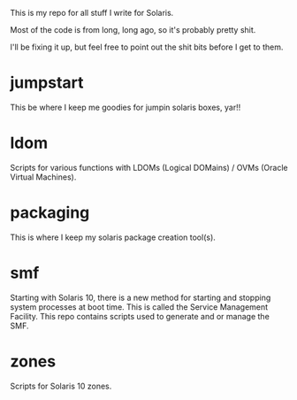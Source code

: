 This is my repo for all stuff I write for Solaris.

Most of the code is from long, long ago, so it's probably pretty shit.

I'll be fixing it up, but feel free to point out the shit bits before I get to
them.

= jumpstart =
This be where I keep me goodies for jumpin solaris boxes, yar!!

= ldom =
Scripts for various functions with LDOMs (Logical DOMains) / OVMs (Oracle
Virtual Machines).

= packaging =
This is where I keep my solaris package creation tool(s).

= smf =
Starting with Solaris 10, there is a new method for starting and stopping system
processes at boot time.  This is called the Service Management Facility.  This
repo contains scripts used to generate and or manage the SMF.

= zones =
Scripts for Solaris 10 zones.

